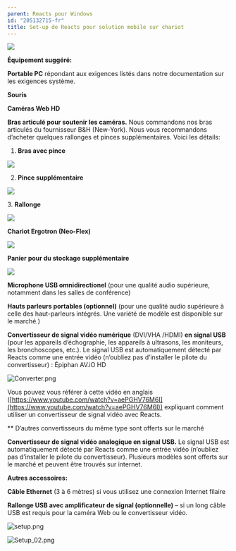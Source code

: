 ```yaml
---
parent: Reacts pour Windows
id: "205132715-fr"
title: Set-up de Reacts pour solution mobile sur chariot
---
```

![](@assets/attachments/Medical_cart_1.png)

**Équipement suggéré:**

  
**Portable PC** répondant aux exigences listés dans notre documentation sur les exigences système.

**Souris**

**Caméras Web HD**

**Bras articulé pour soutenir les caméras.** Nous commandons nos bras articulés du fournisseur B&H (New-York). Nous vous recommandons d’acheter quelques rallonges et pinces supplémentaires. Voici les détails:

1.  **Bras avec pince**

![](@assets/attachments/medical_cart_2.png)

2. **Pince supplémentaire**

![](@assets/attachments/madical_cart_3.png)

3\. **Rallonge**

![](@assets/attachments/medical_cart_4.png)

**Chariot Ergotron (Neo-Flex)**

![](@assets/attachments/medical_cart_5.png)

  
**Panier pour du stockage supplémentaire**

![](@assets/attachments/medical_cart_6.png)

**Microphone USB omnidirectionel** (pour une qualité audio supérieure, notamment dans les salles de conférence)

**Hauts parleurs portables (optionnel)** (pour une qualité audio supérieure à celle des haut-parleurs intégrés. Une variété de modèle est disponible sur le marché.)

**Convertisseur de signal vidéo numérique** (DVI/VHA /HDMI) **en signal USB** (pour les appareils d’échographie, les appareils à ultrasons, les moniteurs, les bronchoscopes, etc.). Le signal USB est automatiquement détecté par Reacts comme une entrée vidéo (n’oubliez pas d’installer le pilote du convertisseur) : Épiphan AV.iO HD

![Converter.png](@assets/attachments/Converter.png)

Vous pouvez vous référer à cette vidéo en anglais ([https://www.youtube.com/watch?v=aePGHV76M6I](https://www.youtube.com/watch?v=aePGHV76M6I)) expliquant comment utiliser un convertisseur de signal vidéo avec Reacts.

\*\* D’autres convertisseurs du même type sont offerts sur le marché

**Convertisseur de signal vidéo analogique en signal USB.** Le signal USB est automatiquement détecté par Reacts comme une entrée vidéo (n’oubliez pas d’installer le pilote du convertisseur). Plusieurs modèles sont offerts sur le marché et peuvent être trouvés sur internet.

  
**Autres accessoires:**

**Câble Ethernet** (3 à 6 mètres) si vous utilisez une connexion Internet filaire

**Rallonge USB avec amplificateur de signal (optionnelle)** – si un long câble USB est requis pour la caméra Web ou le convertisseur vidéo.

![setup.png](@assets/attachments/7625030128925.png)

![Setup_02.png](@assets/attachments/7625032277149.png)

